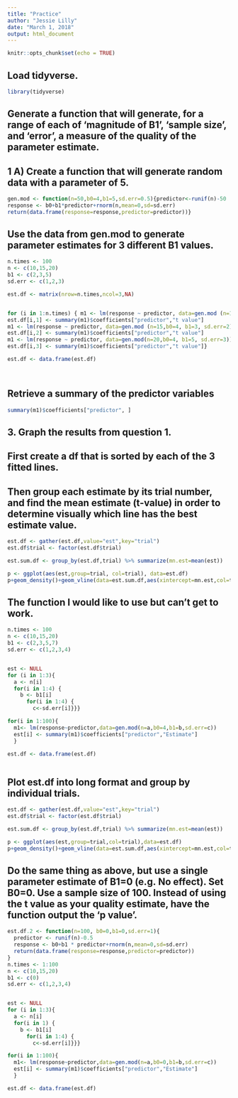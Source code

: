 ```yaml
---
title: "Practice"
author: "Jessie Lilly"
date: "March 1, 2018"
output: html_document
---
```


```r
knitr::opts_chunk$set(echo = TRUE)
```
## Load tidyverse. 

```r
library(tidyverse)
```



## Generate a function that will generate, for a range of each of 'magnitude of B1', 'sample size', and 'error', a measure of the quality of the parameter estimate. 

## 1 A) Create a function that will generate random data with a parameter of 5.
```r
gen.mod <- function(n=50,b0=4,b1=5,sd.err=0.5){predictor<-runif(n)-50
response <- b0+b1*predictor+rnorm(n,mean=0,sd=sd.err)
return(data.frame(response=response,predictor=predictor))}
```

## Use the data from gen.mod to generate parameter estimates for 3 different B1 values.

```r
n.times <- 100
n <- c(10,15,20)
b1 <- c(2,3,5)
sd.err <- c(1,2,3)

est.df <- matrix(nrow=n.times,ncol=3,NA)


for (i in 1:n.times) { m1 <- lm(response ~ predictor, data=gen.mod (n=10, b0=4, b1= 2, sd.err= 1))
est.df[i,1] <- summary(m1)$coefficients["predictor","t value"]
m1 <- lm(response ~ predictor, data=gen.mod (n=15,b0=4, b1=3, sd.err=2))
est.df[i,2] <- summary(m1)$coefficients["predictor","t value"]
m1 <- lm(response ~ predictor, data=gen.mod(n=20,b0=4, b1=5, sd.err=3))
est.df[i,3] <- summary(m1)$coefficients["predictor","t value"]}

est.df <- data.frame(est.df)




```


## Retrieve a summary of the predictor variables 

```r
summary(m1)$coefficients["predictor", ]
```

## 3.  Graph the results from question 1. 
## First create a df that is sorted by each of the 3  fitted lines. 
## Then group each estimate by its trial number, and find the mean estimate (t-value) in order to determine visually which line has the best estimate value. 

```r
est.df <- gather(est.df,value="est",key="trial")
est.df$trial <- factor(est.df$trial)

est.sum.df <- group_by(est.df,trial) %>% summarize(mn.est=mean(est))

p <- ggplot(aes(est,group=trial, col=trial), data=est.df)
p+geom_density()+geom_vline(data=est.sum.df,aes(xintercept=mn.est,col=trial))
```


## The function I would like to use but can't get to work. 

```r
n.times <- 100
n <- c(10,15,20)
b1 <- c(2,3,5,7)
sd.err <- c(1,2,3,4)


est <- NULL
for (i in 1:3){
  a <- n[i]
  for(i in 1:4) {
    b <- b1[i]
      for(i in 1:4) {
        c<-sd.err[i]}}}

for(i in 1:100){
  m1<- lm(response~predictor,data=gen.mod(n=a,b0=4,b1=b,sd.err=c))
  est[i] <- summary(m1)$coefficients["predictor","Estimate"]
  }

est.df <- data.frame(est.df)



```

## Plot est.df into long format and group by individual trials. 

```r
est.df <- gather(est.df,value="est",key="trial")
est.df$trial <- factor(est.df$trial)

est.sum.df <- group_by(est.df,trial) %>% summarize(mn.est=mean(est))

p <- ggplot(aes(est,group=trial,col=trial),data=est.df)
p+geom_density()+geom_vline(data=est.sum.df,aes(xintercept=mn.est,col=trial))
```

## Do the same thing as above, but use a single parameter estimate of B1=0 (e.g. No effect). Set B0=0. Use a sample size of 100. Instead of using the t value as your quality estimate, have the function output the 'p value'. 


```r
est.df.2 <- function(n=100, b0=0,b1=0,sd.err=1){
  predictor <- runif(n)-0.5
  response <- b0+b1 * predictor+rnorm(n,mean=0,sd=sd.err)
  return(data.frame(response=response,predictor=predictor))
}
n.times <- 1:100
n <- c(10,15,20)
b1 <- c(0)
sd.err <- c(1,2,3,4)


est <- NULL
for (i in 1:3){
  a <- n[i]
  for(i in 1) {
    b <- b1[i]
      for(i in 1:4) {
        c<-sd.err[i]}}}

for(i in 1:100){
  m1<- lm(response~predictor,data=gen.mod(n=a,b0=0,b1=b,sd.err=c))
  est[i] <- summary(m1)$coefficients["predictor","Estimate"]
  }

est.df <- data.frame(est.df)

```

```r
```

